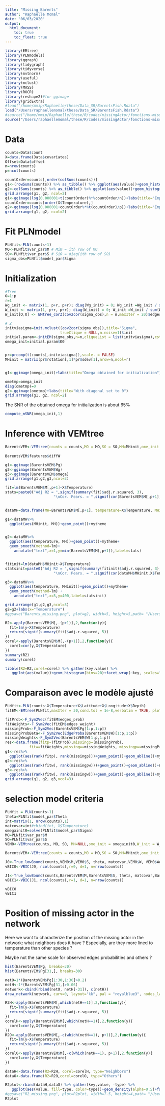 ```yaml
---
title: "Missing Barents"
author: "Raphaëlle Momal"
date: "06/03/2020"
output: 
  html_document:
    toc: true
    toc_float: true
---
```


```r
 
library(EMtree)
library(PLNmodels)
library(ggraph)
library(tidygraph)
library(tidyverse)
library(mvtnorm)
library(useful)
library(mclust)
library(MASS)
library(ROCR)
library(reshape2)#for ggimage
library(gridExtra)
#load("/home/mmip/Raphaelle/these/Data_SR/BarentsFish.Rdata")
load("/Users/raphaellemomal/these/Data_SR/BarentsFish.Rdata")
#source("/home/mmip/Raphaelle/these/R/codes/missingActor/fonctions-missing.R")
source("/Users/raphaellemomal/these/R/codes/missingActor/fonctions-missing.R")
```

# Data

```r
counts=Data$count
X=data.frame(Data$covariates)
Offset=Data$offset
n=nrow(counts)
p=ncol(counts)
```

```r
countOrder=counts[,order(colSums(counts))]
g1<-(rowSums(counts)) %>% as_tibble() %>% ggplot(aes(value))+geom_histogram()+mytheme+labs(title="Sites richness")
g2<-colSums(counts) %>% as_tibble() %>% ggplot(aes(value))+geom_histogram( alpha=0.7, bins=20)+mytheme+labs(title="Species richness")
grid.arrange(g1, g2, ncol=2)
g1<-ggimage(log(0.000001+t(countOrder)%*%countOrder/n))+labs(title="Empirical log Sigma, \norder by richness")
countOrder=counts[order(X$Temperature),]
g2<-ggimage(log(0.000001+countOrder%*%t(countOrder)/p))+labs(title="Empirical log sites covariance, \norder by temperature")
grid.arrange(g1, g2, ncol=2)
```

# Fit PLNmodel

```r

PLNfit<-PLN(counts~1)
MO<-PLNfit$var_par$M # MiO = ith row of MO
SO<-PLNfit$var_par$S # SiO = diag(ith row of SO)
sigma_obs=PLNfit$model_par$Sigma

```


# Initialization

```r
#Tree
O=1:p
r=1
Wg_init <- matrix(1, p+r, p+r); diag(Wg_init) = 0; Wg_init =Wg_init / sum(Wg_init)
W_init <- matrix(1, p+r, p+r); diag(W_init) = 0; W_init =W_init / sum(W_init)
W_init[O,O] <- EMtree_corZ(cov2cor(sigma_obs),n = n,maxIter = 20)$edges_weight

# Z
initviasigma=init.mclust((cov2cor(sigma_obs)),title="Sigma",
                         trueClique = NULL,n.noise=1)$init
initial.param<-initEM(sigma_obs,n=n,cliqueList = list(initviasigma),cst=1.05, pca=TRUE) # quick and dirty modif for initEM to take a covariance matrix as input
omega_init=initial.param$K0


pr=prcomp(t(counts[,initviasigma]),scale. = FALSE)
MHinit = matrix(pr$rotation[,1]*pr$sdev[1],nrow=n,ncol=r)


g1<-ggimage(omega_init)+labs(title="Omega obtained for initialization")
```

```r
ometmp=omega_init
diag(ometmp)=0
g2<-ggimage(ometmp)+labs(title="With diagonal set to 0")
grid.arrange(g1, g2, ncol=2)
```


The SNR of the obtained omega for initialization is about 65%

```r
compute_nSNR(omega_init,1)
```


# Inference with VEMtree

```r
BarentsVEM<-VEMtree(counts = counts,MO = MO,SO = SO,MH=MHinit,ome_init = omega_init,W_init = W_init,Wg_init = Wg_init, eps=1e-2, alpha=1, maxIter=10, plot=TRUE,vraiOm = NULL, print.hist = FALSE)
 
BarentsVEM$features$diffW
```


```r
g1<-ggimage(BarentsVEM$Pg)
g2<-ggimage(BarentsVEM$Wg)
g3<-ggimage(BarentsVEM$omega)
grid.arrange(g1,g2,g3,ncol=3)
```


```r
fit=lm(BarentsVEM$M[,p+1]~X$Temperature)
stats=paste0("Adj R2 = ",signif(summary(fit)$adj.r.squared, 3),
                      "\nCor. Pears. = ",signif(cor(BarentsVEM$M[,p+1],X$Temperature),3))

 
dataMH=data.frame(MH=BarentsVEM$M[,p+1], temperature=X$Temperature, MHinit=MHinit) 

g1<-dataMH%>% 
  ggplot(aes(MHinit, MH))+geom_point()+mytheme


g2<-dataMH%>% 
  ggplot(aes(temperature, MH))+geom_point()+mytheme+
  geom_smooth(method=lm)+
    annotate("text",x=1,y=min(BarentsVEM$M[,p+1]),label=stats)


fitinit=lm(dataMH$MHinit~X$Temperature)
statsinit=paste0("Adj R2 = ",signif(summary(fitinit)$adj.r.squared, 3),
                      "\nCor. Pears. = ",signif(cor(dataMH$MHinit,X$Temperature),3))

g3<-dataMH%>% 
  ggplot(aes(temperature, MHinit))+geom_point()+mytheme+
  geom_smooth(method=lm) +
    annotate("text",x=3,y=400,label=statsinit)

grid.arrange(g1,g2,g3,ncol=3)
g2=g2+labs(x="Temperature")
#ggsave("Barents_missing.png", plot=g2, width=5, height=5,path= "/Users/raphaellemomal/these/R/images")

```

```r
R2<-apply(BarentsVEM$M[,-(p+1)],2,function(y){
  fit=lm(y~X$Temperature)
  return(signif(summary(fit)$adj.r.squared, 5))
})
corel<-apply(BarentsVEM$M[,-(p+1)],2,function(y){
  corel=cor(y,X$Temperature)
})
summary(R2)
summary(corel)

tibble(R2=R2,corel=corel) %>% gather(key,value) %>% 
   ggplot(aes(value))+geom_histogram(bins=20)+facet_wrap(~key, scales="free")+ mytheme+labs(x="",y="")
```


# Comparaison avec le modèle ajusté

```r
PLNfit<-PLN(counts~X$Temperature+X$Latitude+X$Longitude+X$Depth)
fitEM<-EMtree(PLNfit,maxIter = 30,cond.tol = 1e-8,verbatim = TRUE, plot=TRUE)
```

```r
fitProb<-F_Sym2Vec(fitEM$edges_prob)
fitWeights<-F_Sym2Vec(fitEM$edges_weight)
missingProb<-F_Sym2Vec(BarentsVEM$Pg[1:p,1:p])
missingProbBeta<-F_Sym2Vec(EdgeProba(BarentsVEM$W)[1:p,1:p])
missingWeights<-F_Sym2Vec(BarentsVEM$W[1:p,1:p])
res<-data.frame(fitp=(fitProb),missingp=(missingProb),
           fitw=fitWeights,missingw=missingWeights, missingpw=missingProbBeta) 
g1<-res%>% 
  ggplot(aes(rank(fitp), rank(missingp)))+geom_point()+geom_abline()+mytheme
g2<-res%>% 
  ggplot(aes(rank(fitw), rank(missingpw)))+geom_point()+geom_abline()+mytheme
g3<-res%>% 
  ggplot(aes(rank(fitw), rank(missingw)))+geom_point()+geom_abline()+mytheme
grid.arrange(g1, g2, g3,ncol=3)

```

# selection model criteria

```r
PLNfit = PLN(counts~1)
theta=PLNfit$model_par$Theta
int=matrix(1, nrow(counts),1)
matcovar=int#cbind(int, X$Temperature)
omegainit0=solve(PLNfit$model_par$Sigma)
MO=PLNfit$var_par$M
SO=PLNfit$var_par$S
VEM0<-VEMtree(counts, MO, SO, MH=NULL,ome_init = omegainit0,W_init = W_init[O,O],Wg_init = Wg_init[O,O],plot = FALSE, maxIter = 10,print.hist = FALSE, vraiOm = NULL, alpha=1, verbatim=FALSE )

BarentsVEM<-VEMtree(counts = counts,MO = MO,SO = SO,MH=MHinit,ome_init = omega_init,W_init = W_init,Wg_init = Wg_init, eps=1e-2, alpha=1, maxIter=10, plot=FALSE,vraiOm = NULL, print.hist = FALSE)

J0<-True_lowBound(counts,VEM0$M,VEM0$S, theta, matcovar,VEM0$W, VEM0$Wg, VEM0$Pg, VEM0$omega )
vBIC0<-VBIC(J0, ncol(counts),r=0, d=1, n=nrow(counts))

J1<-True_lowBound(counts,BarentsVEM$M,BarentsVEM$S, theta, matcovar,BarentsVEM$W, BarentsVEM$Wg, BarentsVEM$Pg, BarentsVEM$omega )
vBIC1<-VBIC(J1, ncol(counts),r=1, d=1, n=nrow(counts))

vBIC0
vBIC1
```

# Position of missing actor in the network

Here we want to characterize the position of the missing actor in the network: what neighbors does it have ? Especially, are they more lined to temperature than other species ?


Maybe not the same scale for observed edges probabilities and others ?

```r
hist(BarentsVEM$Pg, breaks=30)
hist(BarentsVEM$Pg[31,], breaks=30)
```


```r

netO=1*(BarentsVEM$Pg[1:30,1:30]>0.2)
netH<-1*(BarentsVEM$Pg[31,]>0.06)
network<-cbind(rbind(netO, netH[-31]), c(netH))
draw_network(network, curv=0, layout="kk", pal = "royalblue3", nodes_label = 1:31)
```

```r
R2H<-apply(BarentsVEM$M[,which(netH==1)],2,function(y){
  fit=lm(y~X$Temperature)
  return(signif(summary(fit)$adj.r.squared, 5))
})
corelH<-apply(BarentsVEM$M[,which(netH==1)],2,function(y){
  corel=cor(y,X$Temperature)
})
R2O<-apply(BarentsVEM$M[,-c(which(netH==1), p+1)],2,function(y){
  fit=lm(y~X$Temperature)
  return(signif(summary(fit)$adj.r.squared, 5))
})
corelO<-apply(BarentsVEM$M[,-c(which(netH==1), p+1)],2,function(y){
  corel=cor(y,X$Temperature)
})

dataH<-data.frame(R2=R2H, corel=corelH, type="Neighbors")
dataO<-data.frame(R2=R2O,corel=corelO, type="Others")

R2plot<-rbind(dataH,dataO) %>% gather(key,value, -type) %>% 
   ggplot(aes(value, fill=type, color=type))+geom_density(alpha=0.5)+facet_wrap(~key, scales="free")+ mytheme.dark+labs(x="",y="")
#ggsave("R2_missing.png", plot=R2plot, width=7.5, height=4,path= "/Users/raphaellemomal/these/R/images")
R2plot
```

